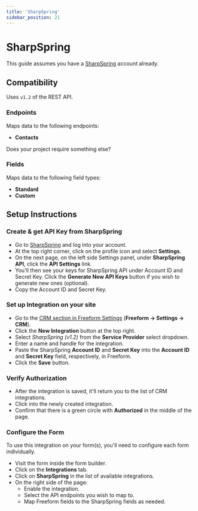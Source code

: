 ```yaml
---
title: 'SharpSpring'
sidebar_position: 21
---
```



# SharpSpring<Badge type="pro" text="Pro" />

This guide assumes you have a [SharpSpring](https://sharpspring.com) account already.

## Compatibility

Uses `v1.2` of the REST API.

### Endpoints

Maps data to the following endpoints:

- **Contacts**

Does your project require something else? &nbsp; <PrimaryButtonWithLink to='/support/' label='Contact Us' />

### Fields

Maps data to the following field types:

- **Standard**
- **Custom**

## Setup Instructions

<VerticalStepWrapper>
<StepMarkdown>

### Create & get API Key from SharpSpring

- Go to [SharpSpring](https://sharpspring.com) and log into your account.
- At the top right corner, click on the profile icon and select **Settings**.
- On the next page, on the left side Settings panel, under **SharpSpring API**, click the **API Settings** link.
- You'll then see your keys for SharpSpring API under Account ID and Secret Key. Click the **Generate New API Keys** button if you wish to generate new ones (optional).
- Copy the Account ID and Secret Key.

</StepMarkdown>
<StepMarkdown>

### Set up Integration on your site

- Go to the [CRM section in Freeform Settings](../configuration/settings.mdx#crm) (**Freeform → Settings → CRM**).
- Click the **New Integration** button at the top right.
- Select _SharpSpring (v1.2)_ from the **Service Provider** select dropdown.
- Enter a name and handle for the integration.
- Paste the SharpSpring **Account ID** and **Secret Key** into the **Account ID** and **Secret Key** field, respectively, in Freeform.
- Click the **Save** button.

</StepMarkdown>
<StepMarkdown>

### Verify Authorization

- After the integration is saved, it'll return you to the list of CRM integrations.
- Click into the newly created integration.
- Confirm that there is a green circle with **Authorized** in the middle of the page.

</StepMarkdown>
<StepMarkdown>

### Configure the Form

To use this integration on your form(s), you'll need to configure each form individually.

- Visit the form inside the form builder.
- Click on the **Integrations** tab.
- Click on **SharpSpring** in the list of available integrations.
- On the right side of the page:
  - Enable the integration.
  - Select the API endpoints you wish to map to.
  - Map Freeform fields to the SharpSpring fields as needed.

</StepMarkdown>
</VerticalStepWrapper>
